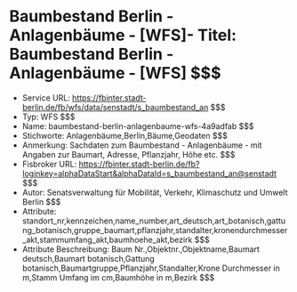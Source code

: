 # Baumbestand Berlin - Anlagenbäume - [WFS]- Titel: Baumbestand Berlin - Anlagenbäume - [WFS] $$$
- Service URL: https://fbinter.stadt-berlin.de/fb/wfs/data/senstadt/s_baumbestand_an $$$
- Typ: WFS $$$
- Name: baumbestand-berlin-anlagenbaume-wfs-4a9adfab $$$
- Stichworte: Anlagenbäume,Berlin,Bäume,Geodaten $$$
- Anmerkung: Sachdaten zum Baumbestand - Anlagenbäume - mit Angaben zur Baumart, Adresse, Pflanzjahr, Höhe etc. $$$
- Fisbroker URL: https://fbinter.stadt-berlin.de/fb?loginkey=alphaDataStart&alphaDataId=s_baumbestand_an@senstadt $$$
- Autor: Senatsverwaltung für Mobilität, Verkehr, Klimaschutz und Umwelt Berlin $$$
- Attribute: standort_nr,kennzeichen,name_number,art_deutsch,art_botanisch,gattung_botanisch,gruppe_baumart,pflanzjahr,standalter,kronendurchmesser_akt,stammumfang_akt,baumhoehe_akt,bezirk $$$
- Attribute Beschreibung: Baum Nr.,Objektnr.,Objektname,Baumart deutsch,Baumart botanisch,Gattung botanisch,Baumartgruppe,Pflanzjahr,Standalter,Krone Durchmesser in m,Stamm Umfang im cm,Baumhöhe in m,Bezirk $$$
